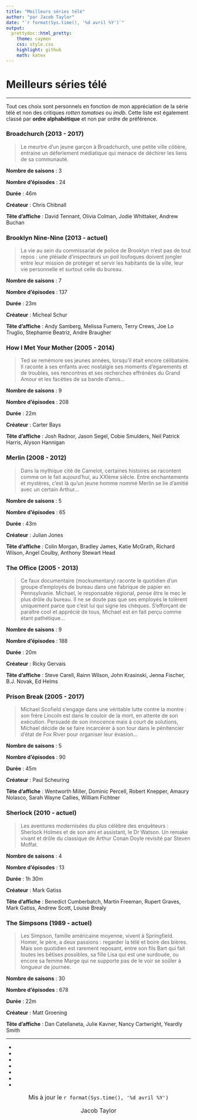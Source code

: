 ```yaml
---
title: "Meilleurs séries télé"
author: "par Jacob Taylor"
date: "`r format(Sys.time(), '%d avril %Y')`"
output:
  prettydoc::html_pretty:
    theme: caymen
    css: style.css
    highlight: github
    math: katex
---
```

# Meilleurs séries télé <i class="fa fa-tv"></i>

*** 

Tout ces choix sont personnels en fonction de mon appréciation de la série télé et non des critiques *rotten tomatoes* ou *imdb*. Cette liste est également classé par **ordre alphabétique** et non par ordre de préférence.

### Broadchurch (2013 - 2017)

> Le meurtre d'un jeune garçon à Broadchurch, une petite ville côtière, entraine un déferlement médiatique qui menace de déchirer les liens de sa communauté.

**Nombre de saisons** : 3

**Nombre d'épisodes** : 24

**Durée** : 46m

**Créateur** : Chris Chibnall

**Tête d'affiche** : David Tennant, Olivia Colman, Jodie Whittaker, Andrew Buchan

### Brooklyn Nine-Nine (2013 - actuel)

> La vie au sein du commissariat de police de Brooklyn n'est pas de tout repos : une pléiade d'inspecteurs un poil loufoques doivent jongler entre leur mission de protéger et servir les habitants de la ville, leur vie personnelle et surtout celle du bureau.

**Nombre de saisons** : 7

**Nombre d'épisodes** : 137

**Durée** : 23m

**Créateur** : Micheal Schur

**Tête d'affiche** : Andy Samberg, Melissa Fumero, Terry Crews, Joe Lo Truglio, Stephamie Beatriz, Andre Braugher

### How I Met Your Mother (2005 - 2014)

> Ted se remémore ses jeunes années, lorsqu'il était encore célibataire. Il raconte à ses enfants avec nostalgie ses moments d'égarements et de troubles, ses rencontres et ses recherches effrénées du Grand Amour et les facéties de sa bande d'amis...

**Nombre de saisons** : 9

**Nombre d'épisodes** : 208

**Durée** : 22m

**Créateur** : Carter Bays

**Tête d'affiche** : Josh Radnor, Jason Segel, Cobie Smulders, Neil Patrick Harris, Alyson Hannigan

### Merlin (2008 - 2012)

> Dans la mythique cité de Camelot, certaines histoires se racontent comme on le fait aujourd'hui, au XXIème siècle. Entre enchantements et mystères, c'est là qu'un jeune homme nommé Merlin se lie d'amitié avec un certain Arthur...

**Nombre de saisons** : 5

**Nombre d'épisodes** : 65

**Durée** : 43m

**Créateur** : Julian Jones

**Tête d'affiche** : Colin Morgan, Bradley James, Katie McGrath, Richard Wilson, Angel Coulby, Anthony Stewart Head

### The Office (2005 - 2013)

> Ce faux documentaire (mockumentary) raconte le quotidien d'un groupe d'employés de bureau dans une fabrique de papier en Pennsylvanie. Michael, le responsable régional, pense être le mec le plus drôle du bureau. Il ne se doute pas que ses employés le tolèrent uniquement parce que c'est lui qui signe les chèques. S'efforçant de paraître cool et apprécié de tous, Michael est en fait perçu comme étant pathétique...

**Nombre de saisons** : 9

**Nombre d'épisodes** : 188

**Durée** : 20m

**Créateur** : Ricky Gervais

**Tête d'affiche** : Steve Carell, Rainn Wilson, John Krasinski, Jenna Fischer, B.J. Novak, Ed Helms

### Prison Break (2005 - 2017)

> Michael Scofield s'engage dans une véritable lutte contre la montre : son frère Lincoln est dans le couloir de la mort, en attente de son exécution. Persuadé de son innocence mais à court de solutions, Michael décide de se faire incarcérer à son tour dans le pénitencier d'état de Fox River pour organiser leur évasion...

**Nombre de saisons** : 5

**Nombre d'épisodes** : 90

**Durée** : 45m

**Créateur** : Paul Scheuring

**Tête d'affiche** : Wentworth Miller, Dominic Percell, Robert Knepper, Amaury Nolasco, Sarah Wayne Callies, William Fichtner

### Sherlock (2010 - actuel)

> Les aventures modernisées du plus célèbre des enquêteurs : Sherlock Holmes et de son ami et assistant, le Dr Watson. Un remake vivant et drôle du classique de Arthur Conan Doyle revisité par Steven Moffat.

**Nombre de saisons** : 4

**Nombre d'épisodes** : 13

**Durée** : 1h 30m

**Créateur** : Mark Gatiss

**Tête d'affiche** : Benedict Cumberbatch, Martin Freeman, Rupert Graves, Mark Gatiss, Andrew Scott, Louise Brealy

### The Simpsons (1989 - actuel)

> Les Simpson, famille américaine moyenne, vivent à Springfield. Homer, le père, a deux passions : regarder la télé et boire des bières. Mais son quotidien est rarement reposant, entre son fils Bart qui fait toutes les bêtises possibles, sa fille Lisa qui est une surdouée, ou encore sa femme Marge qui ne supporte pas de le voir se soûler à longueur de journée.

**Nombre de saisons** : 30

**Nombre d'épisodes** : 678

**Durée** : 22m

**Créateur** : Matt Groening

**Tête d'affiche** : Dan Catellaneta, Julie Kavner, Nancy Cartwright, Yeardly Smith

***

<nav >
  <ul style="margin-bottom:0px;">
    <li> <a href="https://twitter.com/57JacobTaylor" target="_blank"><i class="fa fa-twitter" ></i></a> </li>
    <li><a href="https://www.instagram.com/jacobtaylorvsm/" target="_blank"><i class="fa fa-instagram" ></i></a> </li>
    <li><a href="https://open.spotify.com/user/31bygrnvenhfovhunk4mvtqdrht4?si=oXeg9RVfQZ2laUha4qXxhw" target="_blank"><i class="fa fa-spotify"></i></a> </li>
    <li><a href="https://github.com/jacobtaylor27" target="_blank"><i class="fa fa-github"></i> </a> </li>
    <li><a href="https://www.snapchat.com/add/jakkyboy27" target="_blank"><i class="fa fa-snapchat"></i></a> </li>
    <li><a href="https://www.reddit.com/user/jtaylor27/" target="_blank"><i class="fa fa-reddit"></i></a> </li>
    <li><a href="https://www.linkedin.com/in/jacob-t-1a570aba/" target="_blank"><i class="fa fa-linkedin"></i></a> </li>
  </ul>
</nav>

<center style="font-size:16px; margin-top:0px;">
  <i class="fa fa-clock-o"></i> Mis à jour le `r format(Sys.time(), '%d avril %Y')`

  <div style="margin-top:0px;">
  <i class="fa fa-user-o"></i> Jacob Taylor
  </div>
</center>

<link rel="icon" href="https://www.freefavicon.com/freefavicons/objects/jack-of-spades-152-192574.png">
<link rel="stylesheet" href="https://cdnjs.cloudflare.com/ajax/libs/font-awesome/4.7.0/css/font-awesome.min.css">